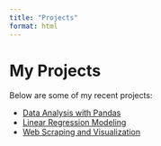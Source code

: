 ```yaml
---
title: "Projects"
format: html
---
```


# My Projects

Below are some of my recent projects:

- [Data Analysis with Pandas](project1.html)
- [Linear Regression Modeling](project2.html)
- [Web Scraping and Visualization](project3.html)
